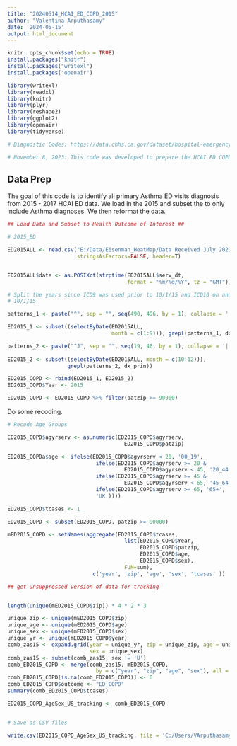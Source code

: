 ---
title: "20240514_HCAI_ED_COPD_2015"
author: "Valentina Arputhasamy"
date: '2024-05-15'
output: html_document
---

```{r setup, include=FALSE}
knitr::opts_chunk$set(echo = TRUE)
install.packages("knitr")
install.packages("writexl")
install.packages("openair")

library(writexl)
library(readxl)
library(knitr)
library(plyr)
library(reshape2)
library(ggplot2)
library(openair)
library(tidyverse)

# Diagnostic Codes: https://data.chhs.ca.gov/dataset/hospital-emergency-department-diagnosis-procedure-and-external-cause-codes

# November 8, 2023: This code was developed to prepare the HCAI ED COPD (and allied conditions) data for analysis. We will stratify by age (0-19; 20 - 44; 45 - 64; 65+) and sex (M, F) and merge 2016 with 2017 to sum total COPD (and allied conditions) ED visits by zip. ED visits in the ED file are treat and release only and do not include the ED visits that get hospitalized. In order to include the ED to hospitalized patients, we will need to extract PDD patients using the "srcroute_ns" variable which we don't have. Therefore, this version of the code DOES NOT include PDD records. We also do not have all variables to clean the data 
```


## Data Prep 

The goal of this code is to identify all primary Asthma ED visits diagnosis from 2015 - 2017 HCAI ED data. We load in the 2015 and subset the to only include Asthma diagnoses. We then reformat the data. 

```{r setup, include=FALSE}

## Load Data and Subset to Health Outcome of Interest ##

# 2015_ED

ED2015ALL <- read.csv("E:/Data/Eisenman_HeatMap/Data Received July 2021/EDD/dm_ED2015.csv", 
                      stringsAsFactors=FALSE, header=T) 


ED2015ALL$date <- as.POSIXct(strptime(ED2015ALL$serv_dt, 
                                      format = "%m/%d/%Y", tz = "GMT"))  

# Split the years since ICD9 was used prior to 10/1/15 and ICD10 on and after 
# 10/1/15

patterns_1 <- paste("^", sep = "", seq(490, 496, by = 1), collapse = '|')

ED2015_1 <- subset((selectByDate(ED2015ALL, 
                                 month = c(1:9))), grepl(patterns_1, dx_prin))

patterns_2 <- paste("^J", sep = "", seq(19, 46, by = 1), collapse = '|')
  
ED2015_2 <- subset((selectByDate(ED2015ALL, month = c(10:12))), 
                   grepl(patterns_2, dx_prin))

ED2015_COPD <- rbind(ED2015_1, ED2015_2)
ED2015_COPD$Year <- 2015

ED2015_COPD <- ED2015_COPD %>% filter(patzip >= 90000)

```

Do some recoding. 

```{r setup, include=FALSE}

# Recode Age Groups

ED2015_COPD$agyrserv <- as.numeric(ED2015_COPD$agyrserv, 
                                     ED2015_COPD$patzip)

ED2015_COPDa$age <- ifelse(ED2015_COPD$agyrserv < 20, '00_19',
                            ifelse(ED2015_COPD$agyrserv >= 20 & 
                                     ED2015_COPD$agyrserv < 45, '20_44',
                            ifelse(ED2015_COPD$agyrserv >= 45 & 
                                     ED2015_COPD$agyrserv < 65, '45_64',
                            ifelse(ED2015_COPD$agyrserv >= 65, '65+',
                            'UK'))))

ED2015_COPD$tcases <- 1

ED2015_COPD <- subset(ED2015_COPD, patzip >= 90000)

mED2015_COPD <- setNames(aggregate(ED2015_COPD$tcases, 
                                     list(ED2015_COPD$Year, 
                                          ED2015_COPD$patzip, 
                                          ED2015_COPD$age, 
                                          ED2015_COPD$sex), 
                                     FUN=sum), 
                           c('year', 'zip', 'age', 'sex', 'tcases' ))

## get unsuppressed version of data for tracking


length(unique(mED2015_COPD$zip)) * 4 * 2 * 3

unique_zip <- unique(mED2015_COPD$zip)
unique_age <- unique(mED2015_COPD$age)
unique_sex <- unique(mED2015_COPD$sex)
unique_yr <- unique(mED2015_COPD$year)
comb_zas15 <- expand.grid(year = unique_yr, zip = unique_zip, age = unique_age,
                          sex = unique_sex)
comb_zas15 <- subset(comb_zas15, sex != 'U')
comb_ED2015_COPD <- merge(comb_zas15, mED2015_COPD,
                            by = c("year", "zip", "age", "sex"), all = TRUE)
comb_ED2015_COPD[is.na(comb_ED2015_COPD)] <- 0
comb_ED2015_COPD$outcome <- "ED_COPD"
summary(comb_ED2015_COPD$tcases)

ED2015_COPD_AgeSex_US_tracking <- comb_ED2015_COPD


# Save as CSV files

write.csv(ED2015_COPD_AgeSex_US_tracking, file = 'C:/Users/VArputhasamy/Documents/HCAI_ED/Unsuppressed_Output/With_Zeros/Tracking_Data/ED2015_COPD_AgeSex_US_fortracking.csv')
```
